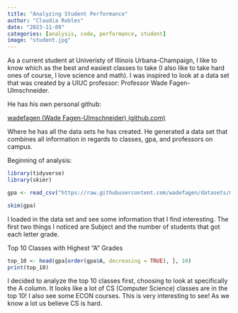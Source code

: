 ```yaml
---
title: "Analyzing Student Performance"
author: "Claudia Robles"
date: "2023-11-09"
categories: [analysis, code, performance, student]
image: "student.jpg"
---
```


As a current student at Univeristy of Illinois Urbana-Champaign, I like to know which as the best and easiest classes to take (I also like to take hard ones of course, I love science and math). I was inspired to look at a data set that was created by a UIUC professor: Professor Wade Fagen-Ulmschneider.

He has his own personal github:

[wadefagen (Wade Fagen-Ulmschneider) (github.com)](https://github.com/wadefagen)

Where he has all the data sets he has created. He generated a data set that combines all information in regards to classes, gpa, and professors on campus.

Beginning of analysis:

```r
library(tidyverse)
library(skimr)
```

```r
gpa <- read_csv("https://raw.githubusercontent.com/wadefagen/datasets/master/gpa/uiuc-gpa-dataset.csv")
```

```r
skim(gpa)
```

I loaded in the data set and see some information that I find interesting. The first two things I noticed are Subject and the number of students that got each letter grade.

Top 10 Classes with Highest "A" Grades

```r
top_10 <- head(gpa[order(gpa$A, decreasing = TRUE), ], 10)
print(top_10)
```

I decided to analyze the top 10 classes first, choosing to look at specifically the A column. It looks like a lot of CS (Computer Science) classes are in the top 10! I also see some ECON courses. This is very interesting to see! As we know a lot us believe CS is hard.
